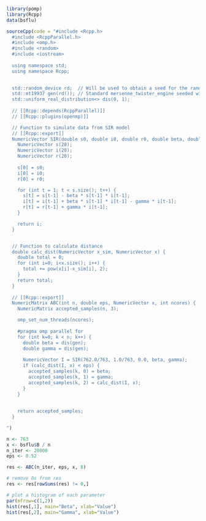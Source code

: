 ```r
library(pomp)
library(Rcpp)
data(bsflu)
```

```r
sourceCpp(code = "#include <Rcpp.h>
  #include <RcppParallel.h>
  #include <omp.h>
  #include <random>
  #include <iostream>
  
  using namespace std;
  using namespace Rcpp;
  

  std::random_device rd;  // Will be used to obtain a seed for the random number engine
  std::mt19937 gen(rd()); // Standard mersenne_twister_engine seeded with rd()
  std::uniform_real_distribution<> dis(0, 1);
  
  // [[Rcpp::depends(RcppParallel)]]
  // [[Rcpp::plugins(openmp)]]

  // Function to simulate data from SIR model
  // [[Rcpp::export]]
  NumericVector SIR(double s0, double i0, double r0, double beta, double gamma) {
    NumericVector s(20);
    NumericVector i(20);
    NumericVector r(20);
    
    s[0] = s0;
    i[0] = i0;
    r[0] = r0;

    for (int t = 1; t < s.size(); t++) {
      s[t] = s[t-1] - beta * s[t-1] * i[t-1];
      i[t] = i[t-1] + beta * s[t-1] * i[t-1] - gamma * i[t-1];
      r[t] = r[t-1] + gamma * i[t-1];
    }

    return i;
  }


  // Function to calculate distance
  double calc_dist(NumericVector x_sim, NumericVector x) {
    double total = 0;
    for (int i=0; i<x.size(); i++) {
      total += pow(x[i]-x_sim[i], 2);
    }
    return total;
  }
  
  // [[Rcpp::export]]
  NumericMatrix ABC(int n, double eps, NumericVector x, int ncores) {
    NumericMatrix accepted_samples(n, 3);

    omp_set_num_threads(ncores);
    
    #pragma omp parallel for
    for (int k=0; k < n; k++) {
      double beta = dis(gen);
      double gamma = dis(gen);
      
      NumericVector I = SIR(762.0/763, 1.0/763, 0.0, beta, gamma);
      if (calc_dist(I, x) < eps) {
        accepted_samples(k, 0) = beta;
        accepted_samples(k, 1) = gamma;
        accepted_samples(k, 2) = calc_dist(I, x);
      }
    }
    
    
    return accepted_samples;
  }

")
```

```r
n <- 763
x <- bsflu$B / n
n_iter <- 20000
eps <- 0.52

res <- ABC(n_iter, eps, x, 8)
```

```r
# remove 0s from res
res <- res[rowSums(res) != 0,]
```

```r
# plot a histogram of each parameter
par(mfrow=c(1,2))
hist(res[,1], main="Beta", xlab="Value")
hist(res[,2], main="Gamma", xlab="Value")
```
